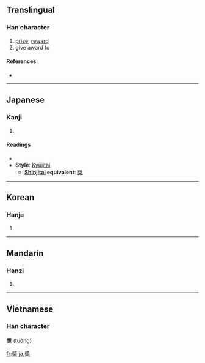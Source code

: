 {{see|奖|奨}}
==Translingual==

===Han character===
{{Han char|rn=37|rad=大|as=11|sn=14|four=|canj=女戈大 (VIK)}}

# [[prize]], [[reward]]
# give award to

====References====
* {{Han ref|kx=0254.010|dkj=05997|dj=0515.240|hdz=10548.030|uh=596C|ud=22892}}

----

==Japanese==

===Kanji===
{{ja-kanji|grade=|rs=大11}}

# {{defn|Japanese}}

====Readings====
* {{ja-readings|on=[[しょう]] (shō), [[そう]] (sō)|kun=[[すすめる]] (susumeru)}}
* '''Style''': [[Kyūjitai]]
** '''[[shinjitai|Shinjitai]] equivalent''': [[奨]]

----

==Korean==

===Hanja===
{{ko-hanja|hangeul=장|rv=jang|mr=chang}}

# {{defn|Korean}}

----

==Mandarin==

===Hanzi===
{{cmn-hanzi|sim=奖|pin=[[jiǎng]] ([[jiang3]])|wg=chiang<sup>3</sup>}}

# {{defn|Mandarin}}

----

==Vietnamese==
===Han character===
'''奬''' ([[tưởng]])

[[fr:奬]]
[[ja:奬]]